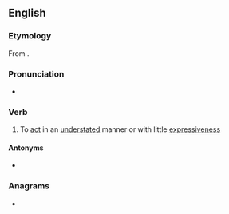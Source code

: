 ==English==

===Etymology===
From {{prefix|under|act|lang=en}}.

===Pronunciation===
* {{rhymes|ækt|lang=en}}

===Verb===
{{en-verb}}

# To [[act]] in an [[understated]] manner or with little [[expressiveness]]

====Antonyms====
* {{l|en|overact}}

===Anagrams===
* {{anagrams|en|reducant|tranduce|uncarted|uncrated|unredact|untraced}}